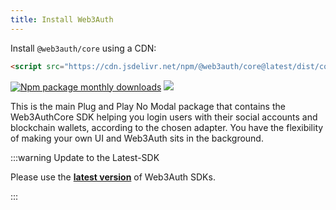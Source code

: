 ```yaml
---
title: Install Web3Auth
---
```


Install `@web3auth/core` using a CDN:

```html
<script src="https://cdn.jsdelivr.net/npm/@web3auth/core@latest/dist/core.umd.min.js"></script>
```

[![Npm package monthly downloads](https://badgen.net/npm/dm/@web3auth/core)](https://www.npmjs.com/package/@web3auth/core)
[![](https://data.jsdelivr.com/v1/package/npm/@web3auth/core/badge)](https://www.jsdelivr.com/package/npm/@web3auth/core)

This is the main Plug and Play No Modal package that contains the Web3AuthCore SDK helping you login users with their social accounts and blockchain
wallets, according to the chosen adapter. You have the flexibility of making your own UI and Web3Auth sits in the background.

:::warning Update to the Latest-SDK

Please use the **[latest version](https://www.npmjs.com/package/@web3auth/core)** of Web3Auth SDKs.

:::

